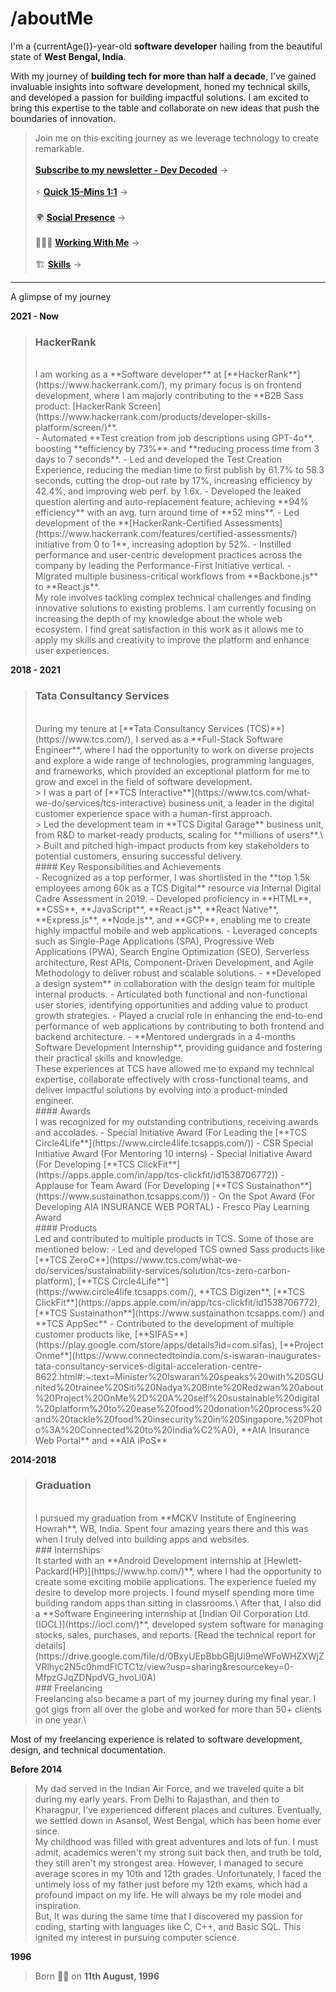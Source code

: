 
# /aboutMe

I'm a {currentAge()}-year-old **software developer** hailing from the beautiful state of **West Bengal, India**.

With my journey of **building tech for more than half a decade**, I've gained invaluable insights into software development, honed my technical skills, and developed a passion for building impactful solutions. I am excited to bring this expertise to the table and collaborate on new ideas that push the boundaries of innovation.

> Join me on this exciting journey as we leverage technology to create remarkable. \
> \
> [**Subscribe to my newsletter - Dev Decoded**](https://souravdey.substack.com/) &#8594;\
> \
> ⚡️ [**Quick 15-Mins 1:1**](https://cal.com/souravdey/quick-chat) &#8594;\
> \
> 🌍 [**Social Presence**](/aboutMe/socialPresence) &#8594;\
> \
> 🧑🏻‍💻 [**Working With Me**](/aboutMe/workingWithMe) &#8594;\
> \
> 🏗️ [**Skills**](/aboutMe/skills) &#8594;

---

A glimpse of my journey

**2021 - Now**

> ### HackerRank
> <br/>
> I am working as a **Software developer** at [**HackerRank**](https://www.hackerrank.com/), my primary focus is on frontend development, where I am majorly contributing to the **B2B Sass product: [HackerRank Screen](https://www.hackerrank.com/products/developer-skills-platform/screen/)**.
> <br/>
> - Automated **Test creation from job descriptions using GPT-4o**, boosting **efficiency by 73%** and **reducing process time from 3 days to 7 seconds**.
> - Led and developed the Test Creation Experience, reducing the median time to first publish by 61.7% to 58.3 seconds, cutting the drop-out rate by 17%, increasing efficiency by 42.4%, and improving web perf. by 1.6x.
> - Developed the leaked question alerting and auto-replacement feature, achieving **94% efficiency** with an avg. turn around time of **52 mins**.
> - Led development of the **[HackerRank-Certified Assessments](https://www.hackerrank.com/features/certified-assessments/) initiative from 0 to 1**, increasing adoption by 52%.
> - Instilled performance and user-centric development practices across the company by leading the Performance-First Initiative vertical.
> - Migrated multiple business-critical workflows from **Backbone.js** to **React.js**.
> <br/>
> My role involves tackling complex technical challenges and finding innovative solutions to existing problems. I am currently focusing on increasing the depth of my knowledge about the whole web ecosystem. I find great satisfaction in this work as it allows me to apply my skills and creativity to improve the platform and enhance user experiences.


**2018 - 2021**

> ### Tata Consultancy Services
> <br/>
> During my tenure at [**Tata Consultancy Services (TCS)**](https://www.tcs.com/), I served as a **Full-Stack Software Engineer**, where I had the opportunity to work on diverse projects and explore a wide range of technologies, programming languages, and frameworks, which provided an exceptional platform for me to grow and excel in the field of software development.
> <br/>
> > I was a part of [**TCS Interactive**](https://www.tcs.com/what-we-do/services/tcs-interactive) business unit, a leader in the digital customer experience space with a human-first approach.
> <br/>
> > Led the development team in **TCS Digital Garage** business unit, from R&D to market-ready products, scaling for **millions of users**.\
> > Built and pitched high-impact products from key stakeholders to potential customers, ensuring successful delivery.
> <br/>
> #### Key Responsibilities and Achievements
> <br/>
> - Recognized as a top performer, I was shortlisted in the **top 1.5k employees among 60k as a TCS Digital** resource via Internal Digital Cadre Assessment in 2019.
> - Developed proficiency in **HTML**, **CSS**, **JavaScript**, **React.js**, **React Native**, **Express.js**, **Node.js**, and **GCP**, enabling me to create highly impactful mobile and web applications.
> - Leveraged concepts such as Single-Page Applications (SPA), Progressive Web Applications (PWA), Search Engine Optimization (SEO), Serverless architecture, Rest APIs, Component-Driven Development, and Agile Methodology to deliver robust and scalable solutions.
> - **Developed a design system** in collaboration with the design team for multiple internal products.
> - Articulated both functional and non-functional user stories, identifying opportunities and adding value to product growth strategies.
> - Played a crucial role in enhancing the end-to-end performance of web applications by contributing to both frontend and backend architecture.
> - **Mentored undergrads in a 4-months Software Development Internship**, providing guidance and fostering their practical skills and knowledge.
> <br/>
> These experiences at TCS have allowed me to expand my technical expertise, collaborate effectively with cross-functional teams, and deliver impactful solutions by evolving into a product-minded engineer.
> <br/>
> #### Awards
> <br/>
> I was recognized for my outstanding contributions, receiving awards and accolades.
> - Special Initiative Award (For Leading the [**TCS Circle4Life**](https://www.circle4life.tcsapps.com/))
> - CSR Special Initiative Award (For Mentoring 10 interns)
> - Special Initiative Award (For Developing [**TCS ClickFit**](https://apps.apple.com/in/app/tcs-clickfit/id1538706772))
> - Applause for Team Award (For Developing [**TCS Sustainathon**](https://www.sustainathon.tcsapps.com/))
> - On the Spot Award (For Developing AIA INSURANCE WEB PORTAL)
> - Fresco Play Learning Award
> <br/>
> #### Products
> <br/>
> Led and contributed to multiple products in TCS. Some of those are mentioned below:
> - Led and developed TCS owned Sass products like [**TCS ZeroC**](https://www.tcs.com/what-we-do/services/sustainability-services/solution/tcs-zero-carbon-platform), [**TCS Circle4Life**](https://www.circle4life.tcsapps.com/), **TCS Digizen**, [**TCS ClickFit**](https://apps.apple.com/in/app/tcs-clickfit/id1538706772), [**TCS Sustainathon**](https://www.sustainathon.tcsapps.com/) and **TCS AppSec**
> - Contributed to the development of multiple customer products like, [**SIFAS**](https://play.google.com/store/apps/details?id=com.sifas), [**Project Onme**](https://www.connectedtoindia.com/s-iswaran-inaugurates-tata-consultancy-services-digital-acceleration-centre-8622.html#:~:text=Minister%20Iswaran%20speaks%20with%20SGUnited%20trainee%20Siti%20Nadya%20Binte%20Redzwan%20about%20Project%20OnMe%2D%20A%20self%20sustainable%20digital%20platform%20to%20ease%20food%20donation%20process%20and%20tackle%20food%20insecurity%20in%20Singapore.%20Photo%3A%20Connected%20to%20India%C2%A0), **AIA Insurance Web Portal** and **AIA iPoS**


**2014-2018**

> ### Graduation
> <br/>
> I pursued my graduation from **MCKV Institute of Engineering Howrah**, WB, India. Spent four amazing years there and this was when I truly delved into building apps and websites.
> <br/>
> ### Internships
> <br/>
> It started with an **Android Development internship at [Hewlett-Packard(HP)](https://www.hp.com/)**, where I had the opportunity to create some exciting mobile applications. The experience fueled my desire to develop more projects. I found myself spending more time building random apps than sitting in classrooms.\
> After that, I also did a **Software Engineering internship at [Indian Oil Corporation Ltd.(IOCL)](https://iocl.com/)**, developed system software for managing stocks, sales, purchases, and reports. [Read the technical report for details](https://drive.google.com/file/d/0BxyUEpBbbGBjUl9meWFoWHZXWjZVRlhyc2N5c0hmdFlCTC1z/view?usp=sharing&resourcekey=0-MfpzGJqZDNpdVG_hvoLl0A)
> <br/>
> ### Freelancing
> <br/>
> Freelancing also became a part of my journey during my final year. I got gigs from all over the globe and worked for more than 50+ clients in one year.\
Most of my freelancing experience is related to software development, design, and technical documentation.

**Before 2014**

> My dad served in the Indian Air Force, and we traveled quite a bit during my early years. From Delhi to Rajasthan, and then to Kharagpur, I've experienced different places and cultures. Eventually, we settled down in Asansol, West Bengal, which has been home ever since.
> <br/>
> My childhood was filled with great adventures and lots of fun. I must admit, academics weren't my strong suit back then, and truth be told, they still aren't my strongest area. However, I managed to secure average scores in my 10th and 12th grades. Unfortunately, I faced the untimely loss of my father just before my 12th exams, which had a profound impact on my life. He will always be my role model and inspiration.
> <br/>
> But, It was during the same time that I discovered my passion for coding, starting with languages like C, C++, and Basic SQL. This ignited my interest in pursuing computer science.


**1996**

> Born 👶🏻 on **11th August, 1996**
